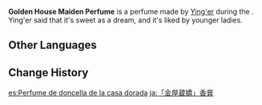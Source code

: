 {{See also|Fate's Yearning Perfume|Valley Weaver Perfume}}
{{Item Infobox
|id           = 100497
|image        = Item Golden House Maiden Perfume.png
|type         = Quest Items
|description  = A perfume decocted from a special breed of [[Silk Flower]].<br>
It releases a scent that reminds one of sweet dreams. Perhaps it is the best fit for innocent young ladies.
|source1      = Obtained during the [[Three Poignant Perfumes]] quest in [[Liyue]]
}}
'''Golden House Maiden Perfume''' is a perfume made by [[Ying'er]] during the {{Quest|Three Poignant Perfumes}}. Ying'er said that it's sweet as a dream, and it's liked by younger ladies.

==Other Languages==
{{Other Languages
|default_hidden = 1
|en      = Golden House Maiden Perfume
|zhs     = 「金屋藏娇」香膏
|zhs_rm  = "Jīnwū Cáng Jiāo" Xiāng Gāo
|zht     = 「金屋藏嬌」香膏
|zht_rm  = "Jīnwū Cáng Jiāo" Xiāng Gāo
|ja      = 「金屋蔵嬌」香膏
|ja_rm   = "Kin'okuzoukyou" Koukou{{Assumed}}
|ko      = 「금옥장교」 향고
|es      = Perfume de doncella de la casa dorada
|fr      = Baume de maîtresse de la Chambre d'Or
|ru      = Масло «Золотой мадам»
|th      = น้ำหอม "Golden House Mistress"
|th_rm   = Nam Hom "Golden House Mistress"
|vi      = Sáp thơm "Kim Ốc Tàng Kiều"
|de      = Duftessenz „Geheime Geliebte“
|id      = Parfum Gadis Rumah Emas
|pt      = Perfume de "Donzela da Casa Dourada"
|tr      = Altın Ev Hanımı Parfümü
|it      = Profumo di Fanciulla del Palazzo dorato
}}

==Change History==
{{Change History|1.0}}

[[es:Perfume de doncella de la casa dorada]]
[[ja:「金屋蔵嬌」香膏]]